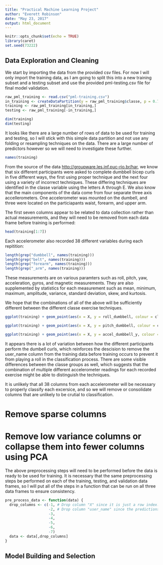 ```yaml
---
title: "Practical Machine Learning Project"
author: "Everett Robinson"
date: "May 23, 2017"
output: html_document
---
```


```r
knitr::opts_chunk$set(echo = TRUE)
library(caret)
set.seed(73222)
```

## Data Exploration and Cleaning
We start by importing the data from the provided csv files. For now I will only import the training data, as I am going to split this into a new training subset and a testing subset and use the provided pml-testing.csv file for final model validation.
```r
raw_pml_training <- read.csv("pml-training.csv")
in_training <- createDataPartition(y = raw_pml_training$classe, p = 0.75, list = FALSE)
training <- raw_pml_training[in_training,]
testing <- raw_pml_training[-in_training,]

dim(training)
dim(testing)
```

It looks like there are a large number of rows of data to be used for training and testing, so I will stick with this simple data partition and not use any folding or resampling techniques on the data. There are a large number of predictors however so we will need to investigate these further.

```r
names(training)
```

From the source of the data <http://groupware.les.inf.puc-rio.br/har>, we know that six different participants were asked to complete dumbbell bicep curls in five different ways, the first using proper technique and the next four using a variety of incorrect techniques. These differing techniques are identified in the classe variable using the letters A through E. We also know that the main components of the data come from four separate three axis accellerometers. One accelerometer was mounted on the dumbell, and three were located on the particiapants waist, forearm, and upper arm.

The first seven columns appear to be related to data collection rather than actual measurements, and they will need to be removed from each data frame before training is performed:
```r
head(training[1:7])
```

Each accelerometer also recorded 38 different variables during each repitition:
```r
length(grep("dumbbell", names(training)))
length(grep("belt", names(training)))
length(grep("forearm", names(training)))
length(grep("_arm", names(training)))
```

These measurements are on various paramters such as roll, pitch, yaw, acceleration, gyros, and magnetic measurements. They are also supplemented by statistics for each measurement such as mean, minimum, maximum, amplitude, variance, standard deviation, skew, and kurtosis.

We hope that the combinations of all of the above will be sufficiently different between the different classe exercise techniques.

```r
ggplot(training) + geom_point(aes(x = X, y = roll_dumbbell, colour = classe), alpha = 0.2) + facet_wrap("user_name")
```


```r
ggplot(training) + geom_point(aes(x = X, y = pitch_dumbbell, colour = classe), alpha = 0.2) + facet_wrap("user_name")
```


```r
ggplot(training) + geom_point(aes(x = X, y = accel_dumbbell_y, colour = classe), alpha = 0.2) + facet_wrap("user_name")
```

It appears there is a lot of variation between how the different participants perform the dumbell curls, which reinforces the descision to remove the user_name column from the training data before training occurs to prevent it from playing a roll in the classification process. There are some visible differences between the classe groups as well, which suggests that the combination of multiple different accelerometer readings for each recorded exercise might be able to distinguish the techniques.

It is unlikely that all 38 columns from each accelerometer will be necessary to properly classify each excersice, and so we will remove or consolidate columns that are unlikely to be crutial to classification.

# Remove sparse columns

# Remove low variance columns or collapse them into fewer columns using PCA


The above preprocessing steps will need to be performed before the data is ready to be used for training. It is necessary that the same preprocessing steps be performed on each of the training, testing, and validation data frames, so I will put all of the steps in a function that can be run on all three data frames to ensure consistency.
```r
pre_process_data <- function(data) {
  drop_columns <- c(-1, # Drop column "X" since it is just a row index.
                    -2, # Drop column "user_name" since the predictions should work independent of user
                    -3,
                    -4, 
                    -5,
                    -6,
                    -7)
  data <- data[,drop_columns]
}
```

## Model Building and Selection

